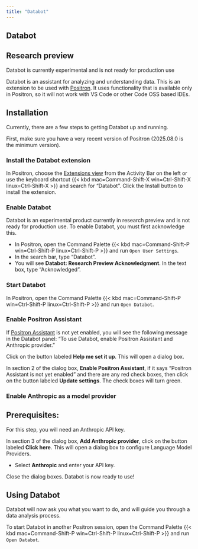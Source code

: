 ```yaml
---
title: "Databot"
---
```


## Databot

::: {.callout-caution}
## Research preview
Databot is currently experimental and is not ready for production use
:::

Databot is an assistant for analyzing and understanding data. This is an extension to be used with [Positron](https://positron.posit.co/). It uses functionality that is available only in Positron, so it will not work with VS Code or other Code OSS based IDEs.

## Installation

Currently, there are a few steps to getting Databot up and running.

First, make sure you have a very recent version of Positron (2025.08.0 is the minimum version).

### Install the Databot extension

In Positron, choose the [Extensions view](extensions.qmd) from the Activity Bar on the left or use the keyboard shortcut {{< kbd mac=Command-Shift-X win=Ctrl-Shift-X linux=Ctrl-Shift-X >}} and search for “Databot”. Click the Install button to install the extension.

### Enable Databot

Databot is an experimental product currently in research preview and is not ready for production use. To enable Databot, you must first acknowledge this.

* In Positron, open the Command Palette {{< kbd mac=Command-Shift-P win=Ctrl-Shift-P linux=Ctrl-Shift-P >}} and run `Open User Settings`.  
* In the search bar, type “Databot”.  
* You will see **Databot: Research Preview Acknowledgment**. In the text box, type “Acknowledged”.

### Start Databot

In Positron, open the Command Palette {{< kbd mac=Command-Shift-P win=Ctrl-Shift-P linux=Ctrl-Shift-P >}} and run `Open Databot`.

### Enable Positron Assistant 

If [Positron Assistant](assistant.qmd) is not yet enabled, you will see the following message in the Databot panel: “To use Databot, enable Positron Assistant and Anthropic provider.”

Click on the button labeled **Help me set it up**. This will open a dialog box.

In section 2 of the dialog box, **Enable Positron Assistant**, if it says “Positron Assistant is not yet enabled” and there are any red check boxes, then click on the button labeled **Update settings**. The check boxes will turn green.

### Enable Anthropic as a model provider

:::{.callout-note}
## Prerequisites: 
For this step, you will need an Anthropic API key.

:::

In section 3 of the dialog box, **Add Anthropic provider**, click on the button labeled **Click here**. This will open a dialog box to configure Language Model Providers.

* Select **Anthropic** and enter your API key.  

Close the dialog boxes. Databot is now ready to use!

## Using Databot

Databot will now ask you what you want to do, and will guide you through a data analysis process.

To start Databot in another Positron session, open the Command Palette {{< kbd mac=Command-Shift-P win=Ctrl-Shift-P linux=Ctrl-Shift-P >}} and run `Open Databot`.
